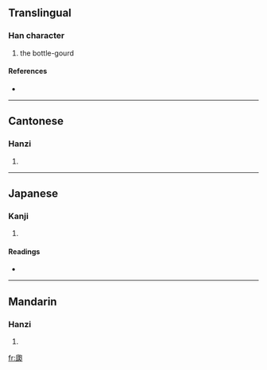 ==Translingual==

===Han character===
{{Han char|rn=97|rad=瓜|as=05|sn=10|four=7723<sub>0</sub>|canj=竹人心口山 (HOPRU)}}

# the bottle-gourd

====References====
* {{Han ref|kx=0746.120|dkj=21384|dj=1154.240|hdz=42655.050|uh=74DF|ud=29919|bh=D2BD|bd=53949}}

----

==Cantonese==

===Hanzi===
{{yue-hanzi|jyut=|y=paau4}}

# {{defn|Cantonese}}

----

==Japanese==

===Kanji===
{{ja-kanji|grade=|rs=瓜05}}

# {{defn|Japanese}}

====Readings====
* {{ja-readings|on=[[はく]] (haku), [[ばく]] (baku), [[ほう]] (hō), [[びょう]] (byō)|kun=|nanori=}}

----

==Mandarin==

===Hanzi===
{{cmn-hanzi|pin=[[báo]] ([[bao2]])|wg=pao<sup>2</sup>}}

# {{defn|Mandarin}}

[[fr:瓟]]